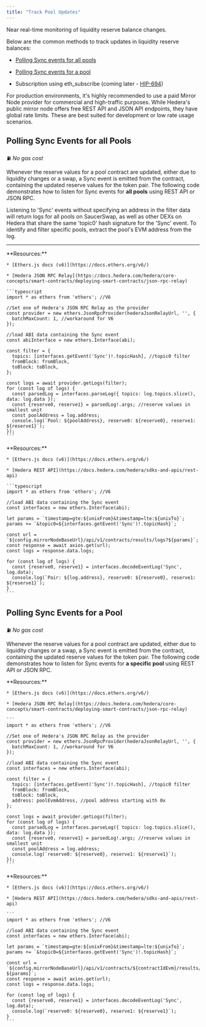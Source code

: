 ```yaml
---
title: "Track Pool Updates"
---
```


Near real-time monitoring of liquidity reserve balance changes.

Below are the common methods to track updates in liquidity reserve balances:

* [Polling Sync events for all pools](/v/developer/saucerswap-v1/liquidity-operations/track-pool-updates#polling-sync-events-for-all-pairs)

* [Polling Sync events for a pool](/v/developer/saucerswap-v1/liquidity-operations/track-pool-updates#polling-sync-events-for-a-pair)

* Subscription using eth\_subscribe (coming later - [HIP-694](https://hips.hedera.com/hip/hip-694))

<Info>
  For production environments, it's highly recommended to use a paid Mirror Node provider for commercial and high-traffic purposes. While Hedera's public mirror node offers free REST API and JSON API endpoints, they have global rate limits. These are best suited for development or low rate usage scenarios.
</Info>

## Polling Sync Events for all Pools

⛽ *No gas cost*

Whenever the reserve values for a pool contract are updated, either due to liquidity changes or a swap, a Sync event is emitted from the contract, containing the updated reserve values for the token pair. The following code demonstrates how to listen for Sync events for **all pools** using REST API or JSON RPC.

<Note>
  Listening to 'Sync' events without specifying an address in the filter data will return logs for all pools on SaucerSwap, as well as other DEXs on Hedera that share the same 'topic0' hash signature for the 'Sync' event. To identify and filter specific pools, extract the pool's EVM address from the log.
</Note>

***

<Tabs>
  <Tab title="JSON RPC">
    **Resources:**

    * [Ethers.js docs (v6)](https://docs.ethers.org/v6/)

    * [Hedera JSON RPC Relay](https://docs.hedera.com/hedera/core-concepts/smart-contracts/deploying-smart-contracts/json-rpc-relay)

    ```typescript
    import * as ethers from 'ethers'; //V6

    //Set one of Hedera's JSON RPC Relay as the provider
    const provider = new ethers.JsonRpcProvider(hederaJsonRelayUrl, '', {
      batchMaxCount: 1, //workaround for V6
    });

    //load ABI data containing the Sync event
    const abiInterface = new ethers.Interface(abi);

    const filter = {
      topics: [interfaces.getEvent('Sync')!.topicHash], //topic0 filter
      fromBlock: fromBlock,
      toBlock: toBlock,
    };

    const logs = await provider.getLogs(filter);
    for (const log of logs) {
      const parsedLog = interfaces.parseLog({ topics: log.topics.slice(), data: log.data });
      const {reserve0, reserve1} = parsedLog!.args; //reserve values in smallest unit
      const poolAddress = log.address;
      console.log(`Pool: ${poolAddress}, reserve0: ${reserve0}, reserve1: ${reserve1}`);
    });
    ```
  </Tab>

  <Tab title="REST API">
    **Resources:**

    * [Ethers.js docs (v6)](https://docs.ethers.org/v6/)

    * [Hedera REST API](https://docs.hedera.com/hedera/sdks-and-apis/rest-api)

    ```typescript
    import * as ethers from 'ethers'; //V6

    //load ABI data containing the Sync event
    const interfaces = new ethers.Interface(abi);

    let params = `timestamp=gte:${unixFrom}&timestamp=lte:${unixTo}`;  
    params += `&topic0=${interfaces.getEvent('Sync')!.topicHash}`;

    const url = `${config.mirrorNodeBaseUrl}/api/v1/contracts/results/logs?${params}`;  
    const response = await axios.get(url);
    const logs = response.data.logs;

    for (const log of logs) {
      const {reserve0, reserve1} = interfaces.decodeEventLog('Sync', log.data);
      console.log(`Pair: ${log.address}, reserve0: ${reserve0}, reserve1: ${reserve1}`);
    }
    ```
  </Tab>
</Tabs>

## Polling Sync Events for a Pool

⛽ *No gas cost*

Whenever the reserve values for a pool contract are updated, either due to liquidity changes or a swap, a Sync event is emitted from the contract, containing the updated reserve values for the token pair. The following code demonstrates how to listen for Sync events for **a specific pool** using REST API or JSON RPC.

<Tabs>
  <Tab title="JSON RPC">
    **Resources:**

    * [Ethers.js docs (v6)](https://docs.ethers.org/v6/)

    * [Hedera JSON RPC Relay](https://docs.hedera.com/hedera/core-concepts/smart-contracts/deploying-smart-contracts/json-rpc-relay)

    ```
    import * as ethers from 'ethers'; //V6

    //Set one of Hedera's JSON RPC Relay as the provider
    const provider = new ethers.JsonRpcProvider(hederaJsonRelayUrl, '', {
      batchMaxCount: 1, //workaround for V6
    });

    //load ABI data containing the Sync event
    const interfaces = new ethers.Interface(abi);

    const filter = {
      topics: [interfaces.getEvent('Sync')!.topicHash], //topic0 filter
      fromBlock: fromBlock,
      toBlock: toBlock,
      address: poolEvmAddress, //pool address starting with 0x
    };

    const logs = await provider.getLogs(filter);
    for (const log of logs) {
      const parsedLog = interfaces.parseLog({ topics: log.topics.slice(), data: log.data });
      const {reserve0, reserve1} = parsedLog!.args; //reserve values in smallest unit
      const poolAddress = log.address;
      console.log(`reserve0: ${reserve0}, reserve1: ${reserve1}`);
    });
    ```
  </Tab>

  <Tab title="REST API">
    **Resources:**

    * [Ethers.js docs (v6)](https://docs.ethers.org/v6/)

    * [Hedera REST API](https://docs.hedera.com/hedera/sdks-and-apis/rest-api)

    ```
    import * as ethers from 'ethers'; //V6

    //load ABI data containing the Sync event
    const interfaces = new ethers.Interface(abi);

    let params = `timestamp=gte:${unixFrom}&timestamp=lte:${unixTo}`;  
    params += `&topic0=${interfaces.getEvent('Sync')!.topicHash}`;

    const url = `${config.mirrorNodeBaseUrl}/api/v1/contracts/${contractIdEvm}/results/logs?${params}`;  
    const response = await axios.get(url);
    const logs = response.data.logs;

    for (const log of logs) {
      const {reserve0, reserve1} = interfaces.decodeEventLog('Sync', log.data);
      console.log(`reserve0: ${reserve0}, reserve1: ${reserve1}`);
    }
    ```
  </Tab>
</Tabs>
